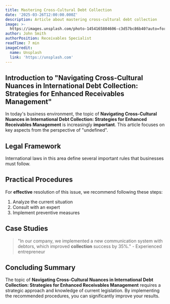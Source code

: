 ```yaml
---
title: Mastering Cross-Cultural Debt Collection
date: '2025-03-26T12:00:00.000Z'
description: Article about mastering cross-cultural debt collection
image: >-
  https://images.unsplash.com/photo-1454165804606-c3d57bc86b40?auto=format&fit=crop&w=1600&h=900&q=80
author: John Smith
authorPosition: Receivables Specialist
readTime: 7 min
imageCredit:
  name: Unsplash
  link: 'https://unsplash.com'
---
```

## Introduction to "Navigating Cross-Cultural Nuances in International Debt Collection: Strategies for Enhanced Receivables Management"

In today's business environment, the topic of **Navigating Cross-Cultural Nuances in International Debt Collection: Strategies for Enhanced Receivables Management** is increasingly **important**. This article focuses on key aspects from the perspective of "undefined".

## Legal Framework

International laws in this area define several important rules that businesses must follow.

## Practical Procedures

For **effective** resolution of this issue, we recommend following these steps:

1. Analyze the current situation
2. Consult with an expert
3. Implement preventive measures

## Case Studies

> "In our company, we implemented a new communication system with debtors, which improved **collection** success by 35%." - Experienced entrepreneur

## Concluding Summary

The topic of **Navigating Cross-Cultural Nuances in International Debt **Collection**: Strategies for Enhanced **Receivables** Management** requires a strategic approach and knowledge of current legislation. By implementing the recommended procedures, you can significantly improve your results.
